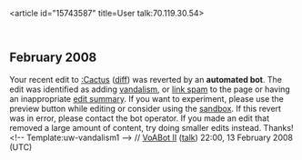 <article id="15743587" title=User talk:70.119.30.54>
	<talkpage id="15743587" title="User talk:70.119.30.54">

== February 2008 ==
{{{icon|[[Image:Information.svg|25px]] }}} Your recent edit to [[:Cactus]] ([http://en.wikipedia.org/w/index.php?title=Cactus&amp;curid=7819&amp;diff=191259524&amp;oldid=190743623 diff]) was reverted by an '''automated bot'''. The edit was identified as adding [[WP:VAND|vandalism]], or [[WP:SPAM|link spam]] to the page or having an inappropriate [[WP:ES|edit summary]]. If you want to experiment, please use the preview button while editing or consider using the [[Wikipedia:Sandbox|sandbox]]. If this revert was in error, please contact the bot operator. If you made an edit that removed a large amount of content, try doing smaller edits instead. Thanks!&lt;!-- Template:uw-vandalism1 --&gt; // [[User:VoABot II|VoABot II]] ([[User talk:VoABot II|talk]]) 22:00, 13 February 2008 (UTC)
	</talkpage>
</article>